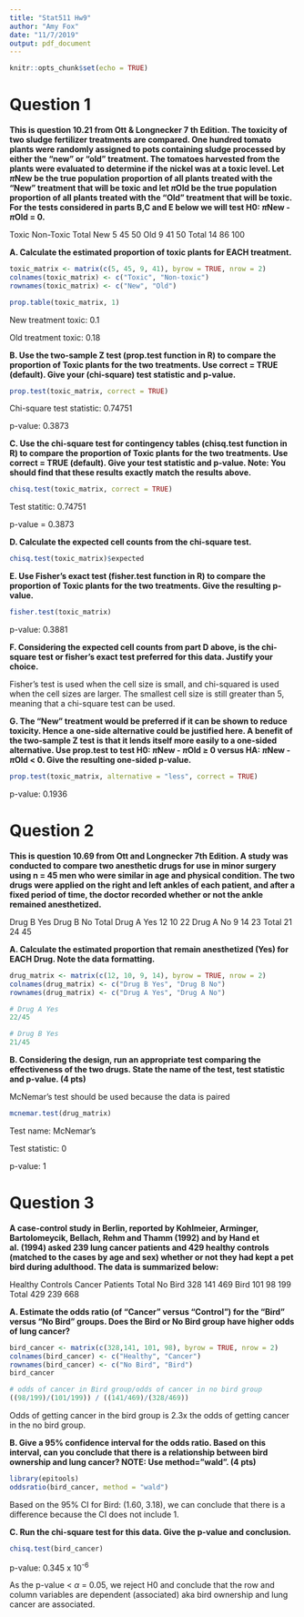 ```yaml
---
title: "Stat511 Hw9"
author: "Amy Fox"
date: "11/7/2019"
output: pdf_document
---
```


```r
knitr::opts_chunk$set(echo = TRUE)
```

# Question 1
 **This is question 10.21 from Ott & Longnecker 7 th Edition. The toxicity of two sludge fertilizer treatments are compared. One hundred tomato plants were randomly assigned to pots containing sludge processed by either the “new” or “old” treatment. The tomatoes harvested from the plants were evaluated to determine if the nickel was at a toxic level. Let $\pi$New be the true population proportion of all plants treated with the “New” treatment that will be toxic and let $\pi$Old be the true population proportion of all plants treated with the “Old” treatment that will be toxic. For the tests considered in parts B,C and E below we will test H0: $\pi$New - $\pi$Old = 0.**
 
   Toxic Non-Toxic Total
New 5 45 50
Old 9 41 50
Total 14 86 100


**A. Calculate the estimated proportion of toxic plants for EACH treatment.**
```r
toxic_matrix <- matrix(c(5, 45, 9, 41), byrow = TRUE, nrow = 2)
colnames(toxic_matrix) <- c("Toxic", "Non-toxic")
rownames(toxic_matrix) <- c("New", "Old")

prop.table(toxic_matrix, 1)
```

New treatment toxic: 0.1

Old treatment toxic: 0.18

**B. Use the two-sample Z test (prop.test function in R) to compare the proportion of Toxic plants for the two treatments. Use correct = TRUE (default). Give your (chi-square) test statistic and p-value.**
```r
prop.test(toxic_matrix, correct = TRUE)
```

Chi-square test statistic: 0.74751

p-value: 0.3873


**C. Use the chi-square test for contingency tables (chisq.test function in R) to compare the proportion of Toxic plants for the two treatments. Use correct = TRUE (default). Give your test statistic and p-value. Note: You should find that these results exactly match the results above.**
```r
chisq.test(toxic_matrix, correct = TRUE)
```
Test statitic: 0.74751

p-value = 0.3873

**D. Calculate the expected cell counts from the chi-square test.**
```r
chisq.test(toxic_matrix)$expected
```

**E. Use Fisher’s exact test (fisher.test function in R) to compare the proportion of Toxic plants for the two treatments. Give the resulting p-value.**
```r
fisher.test(toxic_matrix)
```
p-value: 0.3881

**F. Considering the expected cell counts from part D above, is the chi-square test or fisher’s exact test preferred for this data. Justify your choice.**

Fisher's test is used when the cell size is small, and chi-squared is used when the cell sizes are larger. The smallest cell size is still greater than 5, meaning that a chi-square test can be used.

**G. The “New” treatment would be preferred if it can be shown to reduce toxicity. Hence a one-side alternative could be justified here. A benefit of the two-sample Z test is that it lends itself more easily to a one-sided alternative. Use prop.test to test H0: $\pi$New - $\pi$Old $\geq$ 0 versus HA: $\pi$New - $\pi$Old < 0. Give the resulting one-sided p-value.**
```r
prop.test(toxic_matrix, alternative = "less", correct = TRUE)
```
p-value: 0.1936

# Question 2

**This is question 10.69 from Ott and Longnecker 7th Edition. A study was conducted to compare two anesthetic drugs for use in minor surgery using n = 45 men who were similar in age and physical condition. The two drugs were applied on the right and left ankles of each patient, and after a fixed period of time, the doctor recorded whether or not the ankle remained anesthetized.**

Drug B Yes Drug B No Total
Drug A Yes 12 10 22
Drug A No 9 14 23
Total 21 24 45

**A. Calculate the estimated proportion that remain anesthetized (Yes) for EACH Drug. Note the data formatting.**
```r

drug_matrix <- matrix(c(12, 10, 9, 14), byrow = TRUE, nrow = 2)
colnames(drug_matrix) <- c("Drug B Yes", "Drug B No")
rownames(drug_matrix) <- c("Drug A Yes", "Drug A No")

# Drug A Yes
22/45

# Drug B Yes
21/45
```


**B. Considering the design, run an appropriate test comparing the effectiveness of the two drugs. State the name of the test, test statistic and p-value. (4 pts)**

McNemar's test should be used because the data is paired
```r
mcnemar.test(drug_matrix)
```
Test name: McNemar's 

Test statistic: 0

p-value: 1

# Question 3

**A case-control study in Berlin, reported by Kohlmeier, Arminger, Bartolomeycik, Bellach, Rehm and Thamm (1992) and by Hand et al. (1994) asked 239 lung cancer patients and 429 healthy controls (matched to the cases by age and sex) whether or not they had kept a pet bird during adulthood. The data is summarized below:**

Healthy Controls Cancer Patients Total
No Bird 328 141 469
Bird 101 98 199
Total 429 239 668

**A. Estimate the odds ratio (of “Cancer” versus “Control”) for the “Bird” versus “No Bird” groups. Does the Bird or No Bird group have higher odds of lung cancer?**
```r

bird_cancer <- matrix(c(328,141, 101, 98), byrow = TRUE, nrow = 2)
colnames(bird_cancer) <- c("Healthy", "Cancer")
rownames(bird_cancer) <- c("No Bird", "Bird")
bird_cancer

# odds of cancer in Bird group/odds of cancer in no bird group
((98/199)/(101/199)) / ((141/469)/(328/469))

```
Odds of getting cancer in the bird group is 2.3x the odds of getting cancer in the no bird group.

**B. Give a 95% confidence interval for the odds ratio. Based on this interval, can you conclude that there is a relationship between bird ownership and lung cancer? NOTE: Use method=”wald”. (4 pts)**
```r
library(epitools)
oddsratio(bird_cancer, method = "wald")
```

Based on the 95% CI for Bird: (1.60, 3.18), we can conclude that there is a difference because the CI does not include 1.

**C. Run the chi-square test for this data. Give the p-value and conclusion.** 
```r
chisq.test(bird_cancer)
```
p-value: 0.345 x 10^-6^

As the p-value < $\alpha$ = 0.05, we reject H0 and conclude that the row and column variables are dependent (associated) aka  bird ownership and lung cancer are associated.
